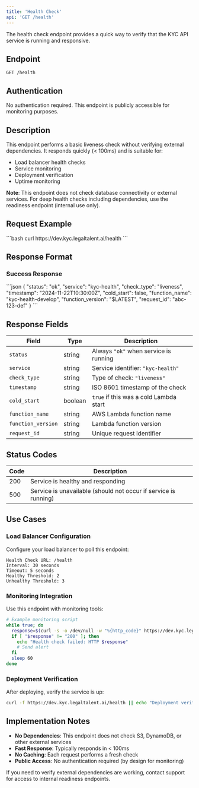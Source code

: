 ```yaml
---
title: 'Health Check'
api: 'GET /health'
---
```


The health check endpoint provides a quick way to verify that the KYC API service is running and responsive.

## Endpoint

```
GET /health
```

## Authentication

No authentication required. This endpoint is publicly accessible for monitoring purposes.

## Description

This endpoint performs a basic liveness check without verifying external dependencies. It responds quickly (< 100ms) and is suitable for:
- Load balancer health checks
- Service monitoring
- Deployment verification
- Uptime monitoring

**Note**: This endpoint does not check database connectivity or external services. For deep health checks including dependencies, use the readiness endpoint (internal use only).

## Request Example

<RequestExample>
```bash
curl https://dev.kyc.legaltalent.ai/health
```
</RequestExample>

## Response Format

### Success Response

<ResponseExample>
```json
{
  "status": "ok",
  "service": "kyc-health",
  "check_type": "liveness",
  "timestamp": "2024-11-22T10:30:00Z",
  "cold_start": false,
  "function_name": "kyc-health-develop",
  "function_version": "$LATEST",
  "request_id": "abc-123-def"
}
```
</ResponseExample>

## Response Fields

| Field | Type | Description |
|-------|------|-------------|
| `status` | string | Always `"ok"` when service is running |
| `service` | string | Service identifier: `"kyc-health"` |
| `check_type` | string | Type of check: `"liveness"` |
| `timestamp` | string | ISO 8601 timestamp of the check |
| `cold_start` | boolean | `true` if this was a cold Lambda start |
| `function_name` | string | AWS Lambda function name |
| `function_version` | string | Lambda function version |
| `request_id` | string | Unique request identifier |

## Status Codes

| Code | Description |
|------|-------------|
| 200 | Service is healthy and responding |
| 500 | Service is unavailable (should not occur if service is running) |

## Use Cases

### Load Balancer Configuration

Configure your load balancer to poll this endpoint:

```
Health Check URL: /health
Interval: 30 seconds
Timeout: 5 seconds
Healthy Threshold: 2
Unhealthy Threshold: 3
```

### Monitoring Integration

Use this endpoint with monitoring tools:

```bash
# Example monitoring script
while true; do
  response=$(curl -s -o /dev/null -w "%{http_code}" https://dev.kyc.legaltalent.ai/health)
  if [ "$response" != "200" ]; then
    echo "Health check failed: HTTP $response"
    # Send alert
  fi
  sleep 60
done
```

### Deployment Verification

After deploying, verify the service is up:

```bash
curl -f https://dev.kyc.legaltalent.ai/health || echo "Deployment verification failed"
```

## Implementation Notes

- **No Dependencies**: This endpoint does not check S3, DynamoDB, or other external services
- **Fast Response**: Typically responds in < 100ms
- **No Caching**: Each request performs a fresh check
- **Public Access**: No authentication required (by design for monitoring)

If you need to verify external dependencies are working, contact support for access to internal readiness endpoints.

